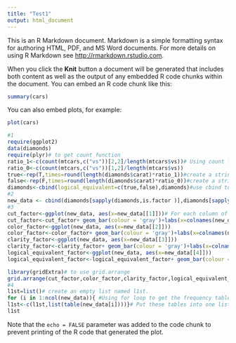 ```yaml
---
title: "Test1"
output: html_document
---
```


This is an R Markdown document. Markdown is a simple formatting syntax for authoring HTML, PDF, and MS Word documents. For more details on using R Markdown see <http://rmarkdown.rstudio.com>.

When you click the **Knit** button a document will be generated that includes both content as well as the output of any embedded R code chunks within the document. You can embed an R code chunk like this:

```r
summary(cars)
```

You can also embed plots, for example:

```r
plot(cars)
```
```r
#1
require(ggplot2)
data(diamonds)
require(plyr)# to get count function
ratio_1<-c(count(mtcars,c("vs"))[2,2]/length(mtcars$vs))# Using count function to find the ratio of one and zero verses mtcars$vs
ratio_0<-c(count(mtcars,c("vs"))[1,2]/length(mtcars$vs))
true<-rep(T,times=round(length(diamonds$carat)*ratio_1))#create a string of True with number of the columns of diamonds times ratio_1 by using the repeat function. Since the number is not an integer, so I use round to get the estimated number.
false<-rep(F,times=round(length(diamonds$carat)*ratio_0))#create a string of False with number of the columns of diamonds times ratio_0 by using the repeat function.
diamonds<-cbind(logical_equivalent=c(true,false),diamonds)#use cbind to add the logical string into diamonds 
#2
new_data <- cbind(diamonds[sapply(diamonds,is.factor )],diamonds[sapply(diamonds,is.logical)])#Use sapply to find the datas which are factor and logical equivalent. Then use cbind to combine them together to get a new_data.
#3
cut_factor<-ggplot(new_data, aes(x=new_data[[1]]))# For each column of the new_data, I use a ggplot with bar graph and the color is gray. The lable is the corresponding column name.
cut_factor<-cut_factor+ geom_bar(colour = 'gray')+labs(x=colnames(new_data[[1]]))
color_factor<-ggplot(new_data, aes(x=new_data[[2]]))
color_factor<-color_factor+ geom_bar(colour = 'gray')+labs(x=colnames(new_data[[2]]))
clarity_factor<-ggplot(new_data, aes(x=new_data[[3]]))
clarity_factor<-clarity_factor+ geom_bar(colour = 'gray')+labs(x=colnames(new_data[[3]]))
logical_equivalent_factor<-ggplot(new_data, aes(x=new_data[[4]]))
logical_equivalent_factor<-logical_equivalent_factor+ geom_bar(colour = 'gray')+labs(x=colnames(new_data[[4]]))

library(gridExtra)# to use grid.arrange
grid.arrange(cut_factor,color_factor,clarity_factor,logical_equivalent_factor)#Using grid. arrange to combine four graphs together so that I can easy to see what is going on.
#4
l1st=list()# create an empty list named l1st.
for (i in 1:ncol(new_data)){ #Using for loop to get the frequency tables of each variables.
l1st<-c(l1st,list(table(new_data[i])))}# Put these tables into one list.
l1st
```

Note that the `echo = FALSE` parameter was added to the code chunk to prevent printing of the R code that generated the plot.
